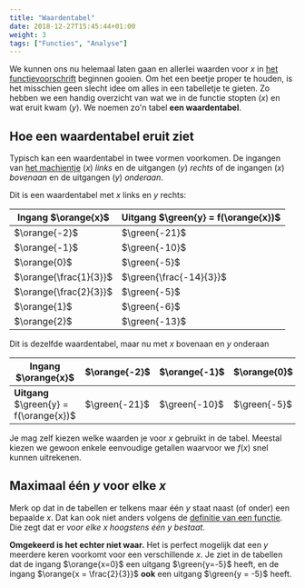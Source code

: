 ```yaml
---
title: "Waardentabel"
date: 2018-12-27T15:45:44+01:00
weight: 3
tags: ["Functies", "Analyse"]
---
```


We kunnen ons nu helemaal laten gaan en allerlei waarden voor $x$ in
[het functievoorschrift](../voorschrift) beginnen gooien. Om het een beetje proper te
houden, is het misschien geen slecht idee om alles in een tabelletje te gieten.
Zo hebben we een handig overzicht van wat we in de functie stopten ($x$) en wat
eruit kwam ($y$). We noemen zo'n tabel **een waardentabel**.

## Hoe een waardentabel eruit ziet

Typisch kan een waardentabel in twee vormen voorkomen. De ingangen van [het
machientje](../intro) ($x$)
_links_ en de uitgangen ($y$) _rechts_ of de ingangen ($x$) _bovenaan_ en de
uitgangen ($y$) _onderaan_.

Dit is een waardentabel met $x$ links en $y$ rechts:

| Ingang $\orange{x}$    | Uitgang $\green{y} = f(\orange{x})$ |
| ---------------------- | ----------------------------------- |
| $\orange{-2}$          | $\green{-21}$                       |
| $\orange{-1}$          | $\green{-10}$                       |
| $\orange{0}$           | $\green{-5}$                        |
| $\orange{\frac{1}{3}}$ | $\green{\frac{-14}{3}}$             |
| $\orange{\frac{2}{3}}$ | $\green{-5}$                        |
| $\orange{1}$           | $\green{-6}$                        |
| $\orange{2}$           | $\green{-13}$                       |

Dit is dezelfde waardentabel, maar nu met $x$ bovenaan en $y$ onderaan

| Ingang $\orange{x}$                     | $\orange{-2}$ | $\orange{-1}$ | $\orange{0}$ | $\orange{\frac{1}{3}}$  | $\orange{\frac{2}{3}}$ | $\orange{1}$ | $\orange{2}$  |
| --------------------------------------- | ------------- | ------------- | ------------ | ----------------------- | ---------------------- | ------------ | ------------- |
| **Uitgang** $\green{y} = f(\orange{x})$ | $\green{-21}$ | $\green{-10}$ | $\green{-5}$ | $\green{\frac{-14}{3}}$ | $\green{-5}$           | $\green{-6}$ | $\green{-13}$ |

Je mag zelf kiezen welke waarden je voor $x$ gebruikt in de tabel. Meestal
kiezen we gewoon enkele eenvoudige getallen waarvoor we $f(x)$ snel kunnen
uitrekenen.

## Maximaal één $y$ voor elke $x$

Merk op dat in de tabellen er telkens maar één $y$ staat naast (of onder) een
bepaalde $x$. Dat kan ook niet anders volgens de [definitie van een
functie](../intro#samengevat). Die zegt dat er _voor elke $x$ hoogstens één
$y$ bestaat_.

**Omgekeerd is het echter niet waar.** Het is perfect mogelijk dat een $y$
meerdere keren voorkomt voor een verschillende $x$. Je ziet in de tabellen dat
de ingang $\orange{x=0}$ een uitgang $\green{y=-5}$ heeft, en de ingang
$\orange{x = \frac{2}{3}}$ **ook** een uitgang $\green{y = -5}$ heeft.
